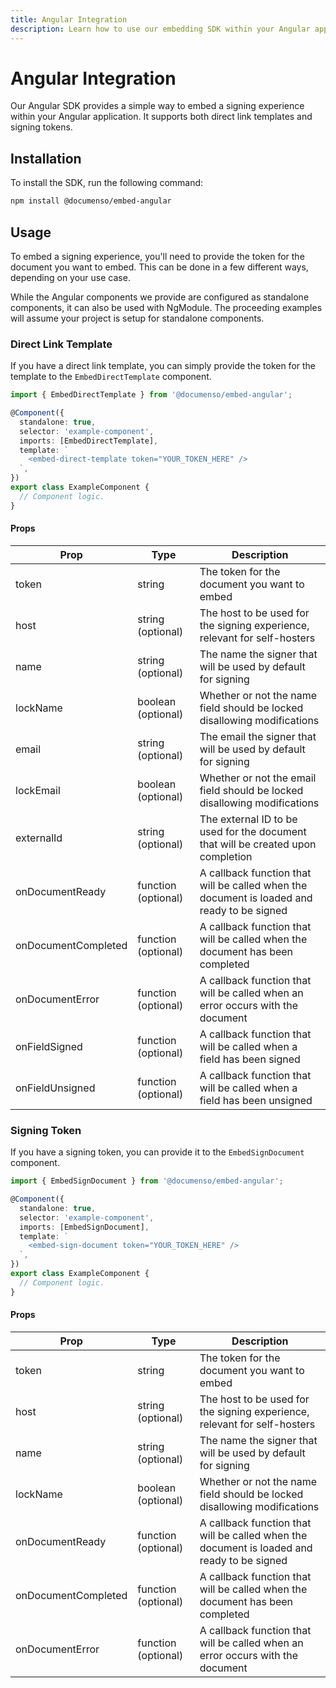```yaml
---
title: Angular Integration
description: Learn how to use our embedding SDK within your Angular application.
---
```


# Angular Integration

Our Angular SDK provides a simple way to embed a signing experience within your Angular application. It supports both direct link templates and signing tokens.

## Installation

To install the SDK, run the following command:

```bash
npm install @documenso/embed-angular
```

## Usage

To embed a signing experience, you'll need to provide the token for the document you want to embed. This can be done in a few different ways, depending on your use case.

While the Angular components we provide are configured as standalone components, it can also be used with NgModule. The proceeding examples will assume your project is setup for standalone components.

### Direct Link Template

If you have a direct link template, you can simply provide the token for the template to the `EmbedDirectTemplate` component.

```ts
import { EmbedDirectTemplate } from '@documenso/embed-angular';

@Component({
  standalone: true,
  selector: 'example-component',
  imports: [EmbedDirectTemplate],
  template: `
    <embed-direct-template token="YOUR_TOKEN_HERE" />
  `,
})
export class ExampleComponent {
  // Component logic.
}
```

#### Props

| Prop                | Type                | Description                                                                                |
| ------------------- | ------------------- | ------------------------------------------------------------------------------------------ |
| token               | string              | The token for the document you want to embed                                               |
| host                | string (optional)   | The host to be used for the signing experience, relevant for self-hosters                  |
| name                | string (optional)   | The name the signer that will be used by default for signing                               |
| lockName            | boolean (optional)  | Whether or not the name field should be locked disallowing modifications                   |
| email               | string (optional)   | The email the signer that will be used by default for signing                              |
| lockEmail           | boolean (optional)  | Whether or not the email field should be locked disallowing modifications                  |
| externalId          | string (optional)   | The external ID to be used for the document that will be created upon completion           |
| onDocumentReady     | function (optional) | A callback function that will be called when the document is loaded and ready to be signed |
| onDocumentCompleted | function (optional) | A callback function that will be called when the document has been completed               |
| onDocumentError     | function (optional) | A callback function that will be called when an error occurs with the document             |
| onFieldSigned       | function (optional) | A callback function that will be called when a field has been signed                       |
| onFieldUnsigned     | function (optional) | A callback function that will be called when a field has been unsigned                     |

### Signing Token

If you have a signing token, you can provide it to the `EmbedSignDocument` component.

```ts
import { EmbedSignDocument } from '@documenso/embed-angular';

@Component({
  standalone: true,
  selector: 'example-component',
  imports: [EmbedSignDocument],
  template: `
    <embed-sign-document token="YOUR_TOKEN_HERE" />
  `,
})
export class ExampleComponent {
  // Component logic.
}
```

#### Props

| Prop                | Type                | Description                                                                                |
| ------------------- | ------------------- | ------------------------------------------------------------------------------------------ |
| token               | string              | The token for the document you want to embed                                               |
| host                | string (optional)   | The host to be used for the signing experience, relevant for self-hosters                  |
| name                | string (optional)   | The name the signer that will be used by default for signing                               |
| lockName            | boolean (optional)  | Whether or not the name field should be locked disallowing modifications                   |
| onDocumentReady     | function (optional) | A callback function that will be called when the document is loaded and ready to be signed |
| onDocumentCompleted | function (optional) | A callback function that will be called when the document has been completed               |
| onDocumentError     | function (optional) | A callback function that will be called when an error occurs with the document             |
